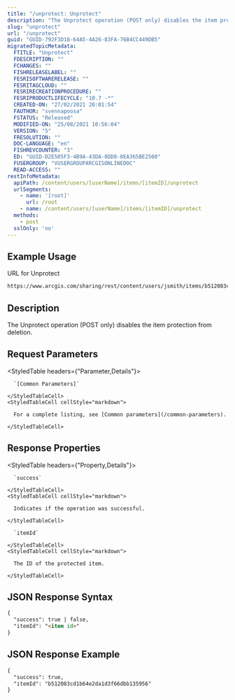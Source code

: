 ```yaml
---
title: "/unprotect: Unprotect"
description: "The Unprotect operation (POST only) disables the item protection from deletion."
slug: "unprotect"
url: "/unprotect"
guid: "GUID-792F3D18-64A5-4A26-83FA-76B4CC449DB5"
migratedTopicMetadata:
  FTITLE: "Unprotect"
  FDESCRIPTION: ""
  FCHANGES: ""
  FISHRELEASELABEL: ""
  FESRISOFTWARERELEASE: ""
  FESRITAGCLOUD: ""
  FESRIRECREATIONPROCEDURE: ""
  FESRIPRODUCTLIFECYCLE: "10.7 -*"
  CREATED-ON: "27/02/2021 20:01:54"
  FAUTHOR: "svennapoosa"
  FSTATUS: "Released"
  MODIFIED-ON: "25/08/2021 10:56:04"
  VERSION: "5"
  FRESOLUTION: ""
  DOC-LANGUAGE: "en"
  FISHREVCOUNTER: "3"
  ED: "GUID-D2E505F3-4B9A-43DA-8DD8-0EA365BE2500"
  FUSERGROUP: "VUSERGROUPARCGISONLINEDOC"
  READ-ACCESS: ""
restInfoMetadata:
  apiPath: /content/users/[userName]/items/[itemID]/unprotect
  urlSegments:
    - name: '[root]'
      url: /root
    - name: /content/users/[userName]/items/[itemID]/unprotect
  methods:
    - post
  sslOnly: 'no'
---
```


## Example Usage

URL for Unprotect 

```markdown
https://www.arcgis.com/sharing/rest/content/users/jsmith/items/b512083cd1b64e2da1d3f66dbb135956/unprotect
``` 

## Description

The Unprotect operation (POST only) disables the item protection from deletion. 

## Request Parameters 

<StyledTable headers={"Parameter,Details"}>
  <StyledTableRow>
    <StyledTableCell cellStyle="markdown">

      `[Common Parameters]` 

    </StyledTableCell>
    <StyledTableCell cellStyle="markdown">

      For a complete listing, see [Common parameters](/common-parameters). 

    </StyledTableCell>
  </StyledTableRow>
</StyledTable>

## Response Properties

<StyledTable headers={"Property,Details"}>
  <StyledTableRow>
    <StyledTableCell cellStyle="markdown">

      `success` 

    </StyledTableCell>
    <StyledTableCell cellStyle="markdown">

      Indicates if the operation was successful.

    </StyledTableCell>
  </StyledTableRow>
  <StyledTableRow>
    <StyledTableCell cellStyle="markdown">

      `itemId` 

    </StyledTableCell>
    <StyledTableCell cellStyle="markdown">

      The ID of the protected item.

    </StyledTableCell>
  </StyledTableRow>
</StyledTable>

## JSON Response Syntax

```markdown
{
  "success": true | false,
  "itemId": "<item id>"
}
```

## JSON Response Example

```markdown
{
  "success": true,
  "itemId": "b512083cd1b64e2da1d3f66dbb135956"
}
```

 
